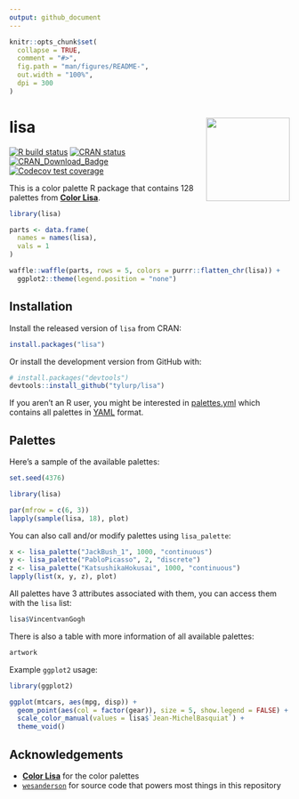 ```yaml
---
output: github_document
---
```


<!-- README.md is generated from README.Rmd. Please edit that file -->

```r
knitr::opts_chunk$set(
  collapse = TRUE,
  comment = "#>",
  fig.path = "man/figures/README-",
  out.width = "100%",
  dpi = 300
)
```
# lisa <img src="man/figures/logo.png" align="right" height=150/>

<!-- badges: start -->
[![R build status](https://github.com/tyluRp/lisa/workflows/R-CMD-check/badge.svg)](https://github.com/tyluRp/lisa/actions)
[![CRAN status](https://www.r-pkg.org/badges/version/lisa)](https://cran.r-project.org/package=lisa)
[![CRAN_Download_Badge](https://cranlogs.r-pkg.org/badges/lisa)](https://cran.r-project.org/package=lisa)
[![Codecov test coverage](https://codecov.io/gh/tyluRp/lisa/branch/master/graph/badge.svg)](https://codecov.io/gh/tyluRp/lisa?branch=master)
<!-- badges: end -->

This is a color palette R package that contains 128 palettes from [**Color Lisa**](http://colorlisa.com/).

```r
library(lisa)

parts <- data.frame(
  names = names(lisa),
  vals = 1
)

waffle::waffle(parts, rows = 5, colors = purrr::flatten_chr(lisa)) +
  ggplot2::theme(legend.position = "none")
```

## Installation

Install the released version of `lisa` from CRAN:

```r
install.packages("lisa")
```

Or install the development version from GitHub with:

``` r
# install.packages("devtools")
devtools::install_github("tylurp/lisa")
```

If you aren't an R user, you might be interested in [palettes.yml](inst/extdata/palettes.yml) which contains all palettes in [YAML](https://en.wikipedia.org/wiki/YAML) format.

## Palettes

Here's a sample of the available palettes:

```r
set.seed(4376)
```

```r
library(lisa)

par(mfrow = c(6, 3))
lapply(sample(lisa, 18), plot)
```

You can also call and/or modify palettes using `lisa_palette`:

```r
x <- lisa_palette("JackBush_1", 1000, "continuous")
y <- lisa_palette("PabloPicasso", 2, "discrete")
z <- lisa_palette("KatsushikaHokusai", 1000, "continuous")
lapply(list(x, y, z), plot)
```

All palettes have 3 attributes associated with them, you can access them with the `lisa` list:

```r
lisa$VincentvanGogh
```

There is also a table with more information of all available palettes:

```r
artwork
```

Example `ggplot2` usage:

```r
library(ggplot2)

ggplot(mtcars, aes(mpg, disp)) + 
  geom_point(aes(col = factor(gear)), size = 5, show.legend = FALSE) + 
  scale_color_manual(values = lisa$`Jean-MichelBasquiat`) + 
  theme_void()
```


## Acknowledgements

* [**Color Lisa**](http://colorlisa.com/) for the color palettes
* [`wesanderson`](https://github.com/karthik/wesanderson) for source code that powers most things in this repository
